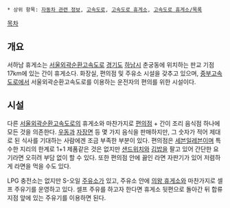  * 상위 항목: [[자동차 관련 정보]], [[고속도로]], [[고속도로 휴게소]], [[고속도로 휴게소/목록]]

[[목차]]

== 개요 ==
서하남 휴게소는 [[서울외곽순환고속도로]] [[경기도]] [[하남시]] 춘궁동에 위치하는 판교 기점 17km에 있는 간이 휴게소다. 화장실, 편의점 및 주유소 시설을 갖추고 있으며, [[중부고속도로]]에서 서울외곽순환고속도로를 이용하는 운전자의 편의를 위한 시설이다.

== 시설 ==
다른 [[서울외곽순환고속도로]]의 휴게소와 마찬가지로 [[편의점]] + 간이 조리 음식점 하나에 모든 것을 의존한다.  [[우동]]과 [[자장면]] 등 몇 가지 음식을 판매하지만, 그 숫자가 적어 제대로 된 식사를 기대하는 사람에겐 조금 부족한 부분이 있다. 편의점은 [[세븐일레븐]]이며 특수한 지리의 한계로 1+1 제품같은 것은 없지만 [[샌드위치]]와 [[김밥]]을 팔고 있어 간단한 요기라면 오히려 부담 없이 할 수 있다. 또한 편의점 안에 끓인 라면 자판기가 있어 저렴하게 라면을 먹을 수도 있다.

LPG 충전소는 없지만 S-오일 [[주유소]]가 있고, 주유소 안에 [[의왕 휴게소]]와 마찬가지로 셀프 주유기를 운영하고 있다. 셀프 주유를 하고자 한다면 휴게소 뒷편으로 돌아간 뒤 합류 지점 앞에 있는 주유기를 이용하면 된다.
